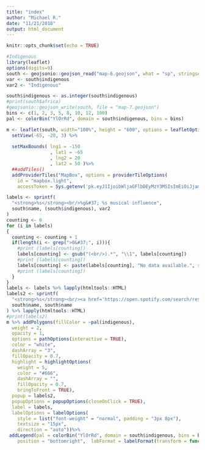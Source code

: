 ```yaml
---
title: "index"
author: "Michael R."
date: "11/21/2018"
output: html_document
---
```


```r
knitr::opts_chunk$set(echo = TRUE)
```

```r
#Indigenous
library(leaflet)
options(digits=9)
south <- geojsonio::geojson_read("map-6.geojson", what = "sp", stringsAsFactors = FALSE)
var <- south$indigenous
var2 <- "Indigenous"

south$indigenous <- as.integer(south$indigenous)
#print(south$africa)
#geojsonio::geojson_write(south, file = "map-7.geojson")
bins <- c(1, 2, 3, 5, 8, 10, 12, 100)
pal <- colorBin("YlOrRd", domain = south$indigenous, bins = bins)

m <- leaflet(south, width="100%", height = "600", options = leafletOptions(minZoom = 2, maxZoom = 5)) %>%
  setView(-65, -20, 3) %>%
  
  setMaxBounds( lng1 = -150
                , lat1 = -65
                , lng2 = 20
                , lat2 = 50 )%>%
  ##addTiles()
  addProviderTiles("MapBox", options = providerTileOptions(
    id = "mapbox.light",
    accessToken = Sys.getenv('pk.eyJ1IjoibWljaGFlbDEyMzY3MSIsImEiOiJjam56MjBlZXAwNDQyM2ttenVybW44cWFiIn0.l4JYw43bI6Ss1NJlJ-8Kdw')))

labels <- sprintf(
  "<strong>%s</strong><br/>%g&#37; %s musical influence",
  south$name, (south$indigenous), var2
)
counting <- 0
for (i in labels)
{
  counting <- counting + 1
  if(length(i <- grep(">0&#37;", i))){
    #print (labels[counting])
    labels[counting] <- gsub("(<br/>).*", "\\1", labels[counting])
    #print (labels[counting])
    labels[counting] <- paste(labels[counting], "No data available.", sep = "")
    #print (labels[counting])
  }
}
labels <- labels %>% lapply(htmltools::HTML)
labels2 <- sprintf(
  "<strong>%s</strong><br/><a href='https://open.spotify.com/search/results/%s'>Click here for musical examples.<a/>",
  south$name, south$name
) %>% lapply(htmltools::HTML)
#print(labels2)
m %>% addPolygons(fillColor = ~pal(indigenous),
  weight = 2,
  opacity = 1,
  options = pathOptions(interactive = TRUE),
  color = "white",
  dashArray = "3",
  fillOpacity = 0.7,
  highlight = highlightOptions(
    weight = 5,
    color = "#666",
    dashArray = "",
    fillOpacity = 0.7,
    bringToFront = TRUE),
  popup = labels2,
  popupOptions = popupOptions(closeOnClick = TRUE),
  label = labels,
  labelOptions = labelOptions(
    style = list("font-weight" = "normal", padding = "3px 8px"),
    textsize = "15px",
    direction = "auto"))%>%
 addLegend(pal = colorBin("YlOrRd", domain = south$indigenous, bins = bins, reverse = TRUE), values = ~indigenous, opacity = 0.7, title = "Percentage Indigenous<br>Musical Influence",
    position = "bottomright",  labFormat = labelFormat(transform = function(x) sort(x, decreasing = TRUE)))
```
